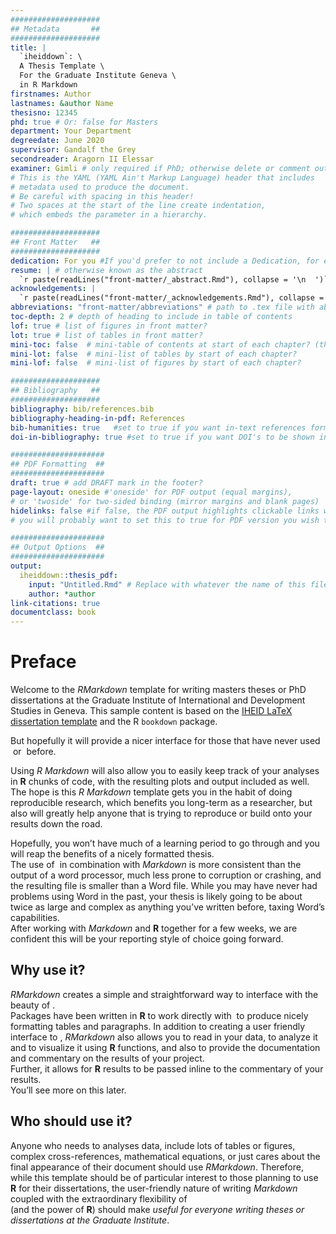 ```yaml
---
####################
## Metadata       ##
####################
title: |
  `iheiddown`: \
  A Thesis Template \
  For the Graduate Institute Geneva \
  in R Markdown
firstnames: Author
lastnames: &author Name
thesisno: 12345
phd: true # Or: false for Masters
department: Your Department
degreedate: June 2020
supervisor: Gandalf the Grey
secondreader: Aragorn II Elessar
examiner: Gimli # only required if PhD; otherwise delete or comment out
# This is the YAML (YAML Ain't Markup Language) header that includes 
# metadata used to produce the document. 
# Be careful with spacing in this header!
# Two spaces at the start of the line create indentation,
# which embeds the parameter in a hierarchy.

####################
## Front Matter   ##
####################
dedication: For you #If you'd prefer to not include a Dedication, for example, simply delete the section entirely, or silence them (add # before each line). 
resume: | # otherwise known as the abstract
  `r paste(readLines("front-matter/_abstract.Rmd"), collapse = '\n  ')`
acknowledgements: |
  `r paste(readLines("front-matter/_acknowledgements.Rmd"), collapse = '\n  ')`
abbreviations: "front-matter/abbreviations" # path to .tex file with abbreviations
toc-depth: 2 # depth of heading to include in table of contents
lof: true # list of figures in front matter?
lot: true # list of tables in front matter?
mini-toc: false  # mini-table of contents at start of each chapter? (this just prepares it; you must also add \minitoc after the chapter titles)
mini-lot: false  # mini-list of tables by start of each chapter?
mini-lof: false  # mini-list of figures by start of each chapter?

####################
## Bibliography   ##
####################
bibliography: bib/references.bib
bibliography-heading-in-pdf: References
bib-humanities: true   #set to true if you want in-text references formatted as author-year
doi-in-bibliography: true #set to true if you want DOI's to be shown in the bibliography

#####################
## PDF Formatting  ##
#####################
draft: true # add DRAFT mark in the footer?
page-layout: oneside #'oneside' for PDF output (equal margins), 
# or 'twoside' for two-sided binding (mirror margins and blank pages) 
hidelinks: false #if false, the PDF output highlights clickable links with a colored border 
# you will probably want to set this to true for PDF version you wish to physically print

#####################
## Output Options  ##
#####################
output:
  iheiddown::thesis_pdf:
    input: "Untitled.Rmd" # Replace with whatever the name of this file is, e.g. "mythesis.Rmd"
    author: *author
link-citations: true
documentclass: book
---
```


# Preface {.unnumbered}

<!-- 
The {.unnumbered} option here means that the introduction will be 
"Chapter 0." You can also use {-} for no numbers on chapters.
-->

Welcome to the *RMarkdown* template for writing masters theses or PhD dissertations 
at the Graduate Institute of International and Development Studies in Geneva. 
This sample content is based on the [IHEID  LaTeX dissertation template](https://github.com/jhollway/iheidmytex) and the R `bookdown` package.

But hopefully it will provide a nicer interface for those that have never used \TeX\ or \LaTeX\ before.

Using _R Markdown_ will also allow you to easily keep track of your analyses in **R** chunks of code, 
with the resulting plots and output included as well.  
The hope is this _R Markdown_ template gets you in the habit of doing reproducible research, 
which benefits you long-term as a researcher, 
but also will greatly help anyone that is trying to reproduce or build onto your results down the road.

Hopefully, you won't have much of a learning period to go through and you will reap the benefits of a nicely formatted thesis.  
The use of \LaTeX\ in combination with _Markdown_ is more consistent than the output of a word processor, 
much less prone to corruption or crashing, 
and the resulting file is smaller than a Word file. 
While you may have never had problems using Word in the past, 
your thesis is likely going to be about twice as large and complex as anything you've written before, taxing Word's capabilities.  
After working with _Markdown_ and **R** together for a few weeks, 
we are confident this will be your reporting style of choice going forward.

## Why use it? {-}

_RMarkdown_ creates a simple and straightforward way to interface with the beauty of \LaTeX\.  
Packages have been written in **R** to work directly with \LaTeX\ to produce nicely formatting tables and paragraphs. 
In addition to creating a user friendly interface to \LaTeX\, _RMarkdown_ also allows you to read in your data, to analyze it and to visualize it using **R** functions, and also to provide the documentation and commentary on the results of your project.  
Further, it allows for **R** results to be passed inline to the commentary of your results.  
You'll see more on this later.  

## Who should use it? {-}

Anyone who needs to analyses data, include lots of tables or figures, complex cross-references, mathematical equations,
or just cares about the final appearance of their document should use *RMarkdown*.
Therefore, while this template should be of particular interest to those planning to use **R** for their dissertations,
the user-friendly nature of writing _Markdown_ 
coupled with the extraordinary flexibility of \LaTeX\
(and the power of **R**)
should make *useful for everyone writing theses or dissertations at the Graduate Institute*.
